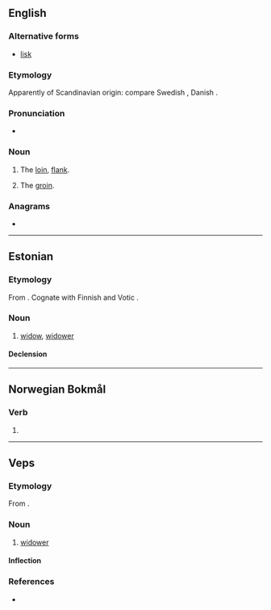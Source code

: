 ==English==

===Alternative forms===
* [[lisk]]

===Etymology===
Apparently of Scandinavian origin: compare Swedish {{m|sv|ljumske}}, Danish {{m|da|lyske}}.

===Pronunciation===
* {{IPA|/lɛsk/|lang=en}}

===Noun===
{{en-noun}}

# {{lb|en|dialectal}} The [[loin]], [[flank]].
# {{lb|en|dialectal}} The [[groin]].

===Anagrams===
* {{anagrams|en|Elks|elks|leks}}

----

==Estonian==

===Etymology===
From {{inh|et|fiu-fin-pro|*leski}}. Cognate with Finnish {{m|fi|leski}} and Votic {{m|vot|lehtši}}.

===Noun===
{{et-noun|lese|leske}}

# [[widow]], [[widower]]

====Declension====
{{et-decl-külm|lesk|les|e}}

----

==Norwegian Bokmål==

===Verb===
{{nb-verb-form}}

# {{imperative of|leske|lang=nb}}

----

==Veps==

===Etymology===
From {{inh|vep|fiu-fin-pro|*leski}}.

===Noun===
{{vep-noun}}

# [[widower]]

====Inflection====
{{vep-decl-stems|lesk||en|ed|id}}

===References===
* {{R:vep:UVVV|вдовец}}

{{topics|vep|People}}